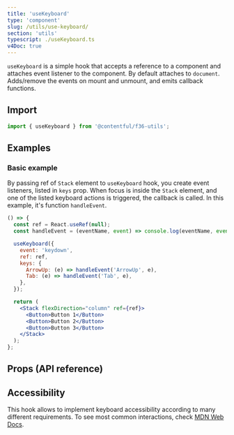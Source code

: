 ```yaml
---
title: 'useKeyboard'
type: 'component'
slug: /utils/use-keyboard/
section: 'utils'
typescript: ./useKeyboard.ts
v4Doc: true
---
```



`useKeyboard` is a simple hook that accepts a reference to a component and attaches event listener to the component. By default attaches to `document`. Adds/remove the events on mount and unmount, and emits callback functions.

## Import

```jsx static=true
import { useKeyboard } from '@contentful/f36-utils';
```

## Examples

### Basic example

By passing ref of `Stack` element to `useKeyboard` hook, you create event listeners, listed in `keys` prop. When focus is inside the `Stack` element, and one of the listed keyboard actions is triggered, the callback is called. In this example, it's function `handleEvent`.

```jsx
() => {
  const ref = React.useRef(null);
  const handleEvent = (eventName, event) => console.log(eventName, event);

  useKeyboard({
    event: 'keydown',
    ref: ref,
    keys: {
      ArrowUp: (e) => handleEvent('ArrowUp', e),
      Tab: (e) => handleEvent('Tab', e),
    },
  });

  return (
    <Stack flexDirection="column" ref={ref}>
      <Button>Button 1</Button>
      <Button>Button 2</Button>
      <Button>Button 3</Button>
    </Stack>
  );
};
```

## Props (API reference)

<Props of="useKeyboard" />

## Accessibility

This hook allows to implement keyboard accessibility according to many different requirements. To see most common interactions, check [MDN Web Docs](https://developer.mozilla.org/en-US/docs/Web/Accessibility/ARIA/Roles/Grid_Role#keyboard_interactions).
